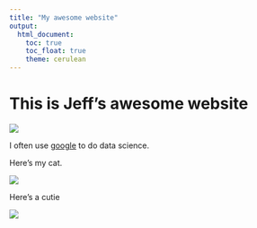 ```yaml
---
title: "My awesome website"
output: 
  html_document:
    toc: true
    toc_float: true
    theme: cerulean
---
```


# This is Jeff's awesome website

![](https://media.giphy.com/media/drXGoW1iudhKw/giphy.gif)


I often use [google](google.com) to do data science.

Here's my cat.

![](cat.jpg)


Here's a cutie

![](./image/giraffe.jpg)








